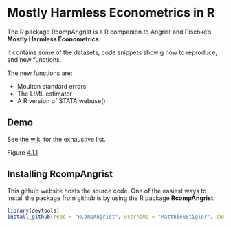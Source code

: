 Mostly Harmless Econometrics in R
========================================================

The R package RcompAngrist is a R companion to Angrist and Pischke's **Mostly Harmless Econometrics**. 

It contains some of the datasets, code snippets showig how to reproduce, and new functions.

The new functions are:

* Moulton standard errors
* The LIML estimator
* A R version of STATA webuse()

Demo
-----------------------
See the [wiki](wiki) for the exhaustive list. 

Figure [4.1.1](https://github.com/MatthieuStigler/RCompAngrist/wiki/FIG_4.1.1)


Installing **RcompAngrist**
-----------------------

This github website hosts the source code. One of the easiest ways to install the package from github is by using the R package **RcompAngrist**:


```r
library(devtools)
install_github(repo = "RCompAngrist", username = "MatthieuStigler", subdir = "RcompAngrist")
```
